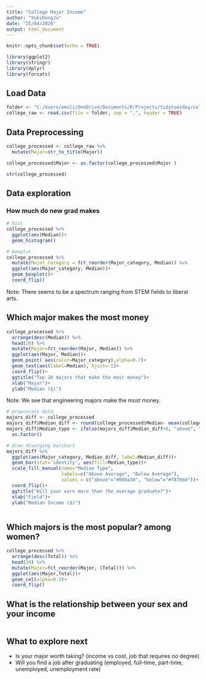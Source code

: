 ```yaml
---
title: "College Major Income"
author: "YukiKongJu"
date: "25/04/2020"
output: html_document
---
```


```r
knitr::opts_chunk$set(echo = TRUE)

library(ggplot2)
library(stringr)
library(dplyr)
library(forcats)
```

## Load Data

```r

folder <- "C:/Users/emuli/OneDrive/Documents/R/Projects/tidytuesday/college_majors/data/recent-grads.csv"
college_raw <- read.csv(file = folder, sep = ",", header = TRUE)

```

## Data Preprocessing

```r

college_processed <- college_raw %>%
  mutate(Major=str_to_title(Major)) 

college_processed$Major <- as.factor(college_processed$Major )

str(college_processed)

```

## Data exploration

### How much do new grad makes

```r

# hist
college_processed %>% 
  ggplot(aes(Median))+
  geom_histogram()

# boxplot
college_processed %>% 
  mutate(Major_category = fct_reorder(Major_category, Median)) %>% 
  ggplot(aes(Major_category, Median))+
  geom_boxplot()+
  coord_flip()


```

Note: There seems to be a spectrum ranging from STEM fields to liberal arts.

## Which major makes the most money

```r

college_processed %>% 
  arrange(desc(Median)) %>% 
  head(20) %>% 
  mutate(Major=fct_reorder(Major, Median)) %>%
  ggplot(aes(Major, Median))+
  geom_point( aes(color=Major_category),alpha=0.7)+
  geom_text(aes(label=Median), hjust=-1)+
  coord_flip()+
  ggtitle("Top 20 majors that make the most money")+
  xlab("Major")+
  ylab("Median ($)")

```

Note: We see that engineering majors make the most money.

```r

# preprocess data
majors_diff <- college_processed
majors_diff$Median_diff <- round(college_processed$Median- mean(college_processed$Median))
majors_diff$Median_type <- ifelse(majors_diff$Median_diff>0, "above", "below") %>% 
  as.factor()

# draw diverging barchart
majors_diff %>% 
  ggplot(aes(Major_category, Median_diff, label=Median_diff))+
  geom_bar(stat='identity', aes(fill=Median_type))+
  scale_fill_manual(name="Median Type", 
                    labels=c("Above Average", "Below Average"),
                    values = c("above"="#00ba38", "below"="#f8766d"))+
  coord_flip()+
  ggtitle("Will your earn more than the average graduate?")+
  xlab("Field")+
  ylab("Median Income ($)")



```



## Which majors is the most popular? among women?

```r

college_processed %>% 
  arrange(desc(Total)) %>% 
  head(20) %>% 
  mutate(Major=fct_reorder(Major, (Total))) %>% 
  ggplot(aes(Major,Total))+
  geom_col(alpha=0.5)+
  coord_flip()

```

## What is the relationship between your sex and your income

```r

```

## What to explore next

  * Is your major worth taking? (income vs cost, job that requires no degree)
  * Will you find a job after graduating (employed, full-time, part-time, unemployed, unemployment rate)

